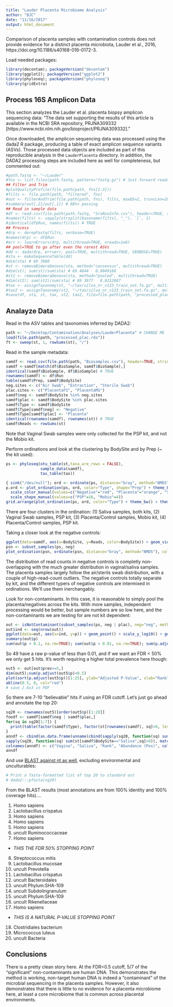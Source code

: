 ```yaml
---
title: "Lauder Placenta Microbiome Analysis"
author: "BJC"
date: "11/16/2017"
output: html_document
---
```


Comparison of placenta samples with contamination controls does not provide evidence for a distinct placenta microbiota, Lauder et al., 2016, https://doi.org/10.1186/s40168-016-0172-3.

Load needed packages:
```r
library(decontam); packageVersion("decontam")
library(ggplot2); packageVersion("ggplot2")
library(phyloseq); packageVersion("phyloseq")
library(gridExtra)
```

## Process 16S Amplicon Data

This section analyzes the Lauder et al. placenta biopsy amplicon sequencing data: "The data set supporting the results of this article is available in the NCBI SRA repository, PRJNA309332 [https://www.ncbi.nlm.nih.gov/bioproject/PRJNA309332]."

Once downloaded, the amplicon sequencing data was processed using the dada2 R package, producing a table of exact amplicon sequence variants (ASVs). Those processed data objects are included as part of this reproducible analysis in the `LauderPlacenta` directory. In addition, the DADA2 processing steps are included here as well for completeness, but commented out:

```r
#path.fastq <- "~/Lauder"
#fns <- list.files(path.fastq, pattern="fastq.gz") # Just forward reads?
## Filter and Trim
#plotQualityProfile(file.path(path, fns[1:3]))
#filts <- file.path(path, "filtered", fns)
#out <- filterAndTrim(file.path(path, fns), filts, maxEE=2, truncLen=260, multithread=TRUE)
#summary(out[,2]/out[,1]) # 98%+ passing
## Read in sample data
#df <- read.csv(file.path(path.fastq, "SraRunInfo.csv"), header=TRUE, stringsAsFactors = FALSE)
#names(filts) <- sapply(strsplit(basename(filts), "_"), `[`, 1)
#identical(df$Run, names(filts)) # TRUE
## Process
#drp <- derepFastq(filts, verbose=TRUE)
#names(drp) <- df$Run
#err <- learnErrors(drp, multithread=TRUE, nreads=1e6)
## pool=TRUE to go after even the rarest ASVs
#dd <- dada(drp, err=err, pool=TRUE, multithread=TRUE, VERBOSE=TRUE)
#sta <- makeSequenceTable(dd)
#dim(sta) # 69 7060
#st <- removeBimeraDenovo(sta, method="consensus", multithread=TRUE)
#dim(st); sum(st)/sum(sta) # 69 4644   0.9049186
#st2 <- removeBimeraDenovo(sta, method="pooled", multithread=TRUE)
#dim(st2); sum(st2)/sum(sta) # 69 3977   0.8212687
#tax <- assignTaxonomy(st, "~/tax/silva_nr_v123_train_set.fa.gz", multithread=TRUE)
#tax2 <- assignTaxonomy(st2, "~/tax/silva_nr_v123_train_set.fa.gz", multithread=TRUE)
#save(df, sta, st, tax, st2, tax2, file=file.path(path, "processed_plac.rda"))
```

## Analayze Data

Read in the ASV tables and taxonomies inferred by DADA2:
```r
path <- "~/Desktop/Contamination/Analyses/LauderPlacenta" # CHANGE ME
load(file.path(path, "processed_plac.rda"))
ft <- sweep(st, 1, rowSums(st), "/")
```

Read in the sample metadata:
```r
samdf <- read.csv(file.path(path, "Biosamples.csv"), header=TRUE, stringsAsFactors = FALSE)
samdf <-samdf[match(df$BioSample, samdf$BioSample),]
identical(samdf$BioSample, df$BioSample) # TRUE
rownames(samdf) <- df$Run
table(samdf$Prep, samdf$BodySite)
neg.sites <- c("Air Swab", "Extraction", "Sterile Swab")
plac.sites <- c("PlacentaFS", "PlacentaMS")
samdf$neg <- samdf$BodySite %in% neg.sites
samdf$plac <- samdf$BodySite %in% plac.sites
samdf$Type <- samdf$BodySite
samdf$Type[samdf$neg] <- "Negative"
samdf$Type[samdf$plac] <- "Placenta"
identical(rownames(samdf), rownames(st)) # TRUE
samdf$Reads <- rowSums(st)
```

Note that Vaginal Swab samples were only collected for the PSP kit, and not the Mobio kit.

Perform ordinations and look at the clustering by BodySite and by Prep (~ the kit used):
```r
ps <- phyloseq(otu_table(st,taxa_are_rows = FALSE),
               sample_data(samdf),
               tax_table(tax))

{ sink("/dev/null"); ord <- ordinate(ps, distance="bray", method="NMDS"); sink() }
p.ord <- plot_ordination(ps, ord, color="Type", shape="Prep") + theme_bw() +
  scale_color_manual(values=c("Negative"="red", "Placenta"="orange", "Saliva"="green", "Vaginal Swab"="blue")) +
  scale_shape_manual(values=c("PSP"=16, "Mobio"=4))
grid.arrange(plot_ordination(ps, ord, color="Type") + theme_bw() + theme(aspect.ratio=1) + scale_color_manual(values=c("Negative"="red", "Placenta"="orange", "Saliva"="green", "Vaginal Swab"="blue")), plot_ordination(ps, ord, color="Prep") + theme_bw() + theme(aspect.ratio=1), nrow=1, widths=c(0.56, 0.5))
```
There are four clusters in the ordination: (1) Saliva samples, both kits, (2) Vaginal Swab samples, PSP kit, (3) Placenta/Control samples, Mobio kit, (4) Placenta/Control samples, PSP kit.

Taking a closer look at the negative controls:
```r
ggplot(data=samdf, aes(x=BodySite, y=Reads, color=BodySite)) + geom_violin(size=0.1) + geom_point() + theme_bw() + theme(axis.text.x=element_text(angle=90,hjust=1,vjust=0.5)) + ylab("Reads")
psn <- subset_samples(ps, neg)
plot_ordination(psn, ordinate(psn, distance="bray", method="NMDS"), color="BodySite") + theme_bw() + facet_wrap(~Prep)
```

The distribution of read counts in negative controls is completly non-overlapping with the much greater distribution in vaginal/saliva samples. The placenta samples largely follow the air/sterils swab distribution, with a couple of high-read-count outliers. The negative controls totally separate by kit, and the different typers of negative controls are intermixed in ordinations. We'll use them inerchangably.

Look for non-contaminants. In this case, it is reasonable to simply pool the placenta/negatives across the kits. With more samples, independent processing would be better, but sample numbers are so low here, and the non-contaminants we are testing for are not kit dependent:
```R
out <- isNotContaminant(subset_samples(ps, neg | plac), neg="neg", method="prevalence", detailed=TRUE)
out$ind <- seq(nrow(out))
ggplot(data=out, aes(x=ind, y=p)) + geom_point() + scale_y_log10() + geom_hline(yintercept=0.1, color="red") + geom_hline(yintercept=0.01, color="red") + theme_bw()
summary(out$p)
sum(out$p < 0.1, na.rm=TRUE); sum(out$p < 0.01, na.rm=TRUE); sum(p.adjust(out$p)<0.5, na.rm=TRUE)
```

So 49 have a raw p-value of less than 0.01, and if we want an FDR < 50% we only get 5 hits. It's worth requiring a higher total prevalence here though:

```R
out5 <- out[out$prev>=5,]
dim(out5);sum(p.adjust(out5$p)<0.5)
plot(sort(p.adjust(out5$p))[1:25], ylab="Adjusted P-Value", xlab="Rank")
abline(0.5, 0, col="red")
# save 2.6x3 in PDF
```

So there are 7-10 "believable" hits if using an FDR cutoff. Let's just go ahead and annotate the top 20:
```r
sq20 <- rownames(out5)[order(out5$p)[1:20]]
foodf <- samdf[samdf$neg | samdf$plac,]
for(sq in sq20[1:7]) {
  print(table(factor(samdf$Type), factor(st[rownames(samdf), sq]>0, levels=c(TRUE, FALSE))))
}
anndf <- cbind(as.data.frame(unname(cbind(sapply(sq20, function(sq) sum(st[samdf$BodySite=="Vaginal Swab",sq]>0)),
sapply(sq20, function(sq) sum(st[samdf$BodySite=="Saliva",sq]>0)), match(sq20,colnames(st)), colSums(st[!(samdf$neg | samdf$plac), sq20])))), as.data.frame(unname(tax[sq20,])))
colnames(anndf) <- c("Vagina", "Saliva", "Rank", "Abundance (Pos)", colnames(tax))
anndf
````

And use [BLAST against nt as well](https://blast.ncbi.nlm.nih.gov/Blast.cgi?PROGRAM=blastn&PAGE_TYPE=BlastSearch&LINK_LOC=blasthome), excluding environmental and unculturables:
```r
# Print a fasta-formatted list of top 20 to standard out
# dada2:::pfasta(sq20)
```

From the BLAST results (most annotations are from 100% identity and 100% coverage hits)....

 1. Homo sapiens
 2. Lactobacillus crispatus
 3. Homo sapiens
 4. Homo sapiens
 5. Homo sapiens
 6. uncult Ruminococcaceae
 7. Homo sapiens
  + *THIS THE FDR 50% STOPPING POINT*
 8. Streptococcus mitis
 9. Lactobacillus mucosae
10. uncult Prevotella
11. Lactobacillus crispatus
12. uncult Bacteroidales
13. uncult Phylum:SHA-109
14. uncult Subdolingranulum
15. uncult Phylum:SHA-109
16. uncult Rikenellaceae
17. Homo sapiens
  + *THIS IS A NATURAL P-VALUE STOPPING POINT*
18. Clostridiales bacterium
19. Micrococcus luteus
20. uncult Bacteria

## Conclusions

There is a pretty clean story here. At the FDR<0.5 cutoff, 5/7 of the "significant" non-contaminants are human DNA. This demonstrates the method is working, non-target human DNA is indeed a "contaminant" of the microbial sequencing in the placenta samples. However, it also demonstrates that there is little to no evidence for a placenta microbiome here, at least a core microbiome that is common across placental environments.
